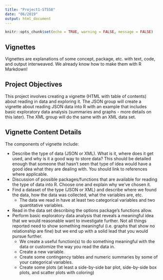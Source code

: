 ```yaml
---
title: "Project1-ST558"
date: "06/2019"
output: html_document
---
```


```r
knitr::opts_chunk$set(echo = TRUE, warning = FALSE, message = FALSE)
```

## Vignettes
Vignettes are explanations of some concept, package, etc. with text, code, and output interweaved. We
already know how to make them with R Markdown!

## Project Objectives
This project involves creating a vignette (HTML with table of contents) about reading in data and exploring
it. The JSON group will create a vignette about reading JSON data into R with an example that includes basic
exploratory data analysis (summaries and graphs - more details on this later). The XML group will do the
same with an XML data set.

## Vignette Content Details
The components of vignette include:

* Describe the type of data (JSON or XML). What is it, where does it get used, and why is it a good way to store data? This should be detailed enough that someone that hasn’t seen that type of idea would have a good idea what they are dealing with. You should link to references where applicable.
* Discussion of possible packages/functions that are available for reading the type of data into R. Choose one and explain why we’ve chosen it.
* Find a dataset of the type (JSON or XML) and describe where we found the data, how the data was collected, what the variables are, etc.  
    - The data we read in have at least two categorical variables and two quantitative variables.
* Read in the data set describing the options package’s functions allow.
* Perform basic exploratory data analysis that reveals a meaningful idea that we would reasonable want to investigate further. Not all things reported need to show something meaningful (i.e. graphs that show no relationship are fine) but we end up with a solid lead that you would pursue further.  
    - We create a useful function(s) to do something meaningful with the data or customize the way you read the data in.  
    - Create a new variable.  
    - Create some contingency tables and numeric summaries by some of your categorical
variables.  
    - Create some plots (at least a side-by-side bar plot, side-by-side box plots, and scatter
plots with coloring)
